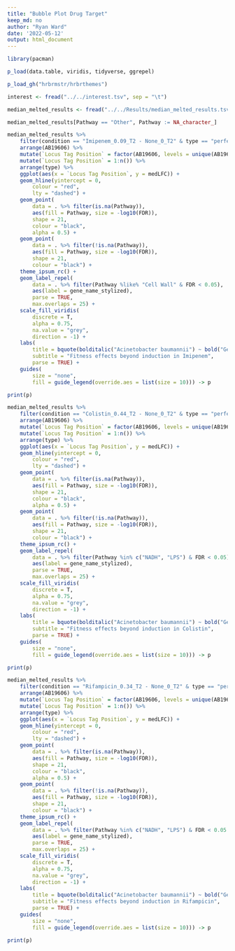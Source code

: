 ```yaml
---
title: "Bubble Plot Drug Target"
keep_md: no
author: "Ryan Ward"
date: '2022-05-12'
output: html_document
---
```

```r
library(pacman)

p_load(data.table, viridis, tidyverse, ggrepel)

p_load_gh("hrbrmstr/hrbrthemes")

interest <- fread("../../interest.tsv", sep = "\t")

median_melted_results <- fread("../../Results/median_melted_results.tsv.gz")

median_melted_results[Pathway == "Other", Pathway := NA_character_]

median_melted_results %>% 
	filter(condition == "Imipenem_0.09_T2 - None_0_T2" & type == "perfect") %>% 
	arrange(AB19606) %>% 
	mutate(`Locus Tag Position` = factor(AB19606, levels = unique(AB19606))) %>% 
	mutate(`Locus Tag Position` = 1:n()) %>% 
	arrange(type) %>% 
	ggplot(aes(x = `Locus Tag Position`, y = medLFC)) +
	geom_hline(yintercept = 0,
		colour = "red",
		lty = "dashed") +
	geom_point(
		data = . %>% filter(is.na(Pathway)), 
		aes(fill = Pathway, size = -log10(FDR)),
		shape = 21,
		colour = "black",
		alpha = 0.5) + 
	geom_point(
		data = . %>% filter(!is.na(Pathway)), 
		aes(fill = Pathway, size = -log10(FDR)),
		shape = 21,
		colour = "black") + 
	theme_ipsum_rc() + 
	geom_label_repel(
		data = . %>% filter(Pathway %like% "Cell Wall" & FDR < 0.05), 
		aes(label = gene_name_stylized), 
		parse = TRUE,
		max.overlaps = 25) + 
	scale_fill_viridis(
		discrete = T,
		alpha = 0.75,
		na.value = "grey", 
		direction = -1) +
	labs(
		title = bquote(bolditalic("Acinetobacter baumannii") ~ bold("Gene Sensitivity by Pathway")), 
		subtitle = "Fitness effects beyond induction in Imipenem",
		parse = TRUE) +
	guides(
		size = "none",
		fill = guide_legend(override.aes = list(size = 10))) -> p

print(p)

```

```r

median_melted_results %>% 
	filter(condition == "Colistin_0.44_T2 - None_0_T2" & type == "perfect") %>% 
	arrange(AB19606) %>% 
	mutate(`Locus Tag Position` = factor(AB19606, levels = unique(AB19606))) %>% 
	mutate(`Locus Tag Position` = 1:n()) %>% 
	arrange(type) %>% 
	ggplot(aes(x = `Locus Tag Position`, y = medLFC)) +
	geom_hline(yintercept = 0,
		colour = "red",
		lty = "dashed") +
	geom_point(
		data = . %>% filter(is.na(Pathway)), 
		aes(fill = Pathway, size = -log10(FDR)),
		shape = 21,
		colour = "black",
		alpha = 0.5) + 
	geom_point(
		data = . %>% filter(!is.na(Pathway)), 
		aes(fill = Pathway, size = -log10(FDR)),
		shape = 21,
		colour = "black") + 
	theme_ipsum_rc() + 
	geom_label_repel(
		data = . %>% filter(Pathway %in% c("NADH", "LPS") & FDR < 0.05), 
		aes(label = gene_name_stylized), 
		parse = TRUE,
		max.overlaps = 25) + 
	scale_fill_viridis(
		discrete = T,
		alpha = 0.75,
		na.value = "grey", 
		direction = -1) +
	labs(
		title = bquote(bolditalic("Acinetobacter baumannii") ~ bold("Gene Sensitivity by Pathway")), 
		subtitle = "Fitness effects beyond induction in Colistin",
		parse = TRUE) +
	guides(
		size = "none",
		fill = guide_legend(override.aes = list(size = 10))) -> p

print(p)
```

```r

median_melted_results %>% 
	filter(condition == "Rifampicin_0.34_T2 - None_0_T2" & type == "perfect") %>% 
	arrange(AB19606) %>% 
	mutate(`Locus Tag Position` = factor(AB19606, levels = unique(AB19606))) %>% 
	mutate(`Locus Tag Position` = 1:n()) %>% 
	arrange(type) %>% 
	ggplot(aes(x = `Locus Tag Position`, y = medLFC)) +
	geom_hline(yintercept = 0,
		colour = "red",
		lty = "dashed") +
	geom_point(
		data = . %>% filter(is.na(Pathway)), 
		aes(fill = Pathway, size = -log10(FDR)),
		shape = 21,
		colour = "black",
		alpha = 0.5) + 
	geom_point(
		data = . %>% filter(!is.na(Pathway)), 
		aes(fill = Pathway, size = -log10(FDR)),
		shape = 21,
		colour = "black") + 
	theme_ipsum_rc() + 
	geom_label_repel(
		data = . %>% filter(Pathway %in% c("NADH", "LPS") & FDR < 0.05 ), 
		aes(label = gene_name_stylized), 
		parse = TRUE,
		max.overlaps = 25) + 
	scale_fill_viridis(
		discrete = T,
		alpha = 0.75,
		na.value = "grey", 
		direction = -1) +
	labs(
		title = bquote(bolditalic("Acinetobacter baumannii") ~ bold("Gene Sensitivity by Pathway")), 
		subtitle = "Fitness effects beyond induction in Rifampicin",
		parse = TRUE) +
	guides(
		size = "none",
		fill = guide_legend(override.aes = list(size = 10))) -> p

print(p)
```